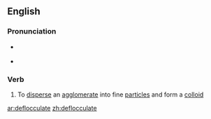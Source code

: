 ==English==

===Pronunciation===
* {{a|UK}} {{IPA|/dɪˈflɒkjəleɪt/|lang=en}}
* {{a|US}} {{IPA|/dəˈflɑkjuleɪt/|lang=en}}

===Verb===
{{en-verb|deflocculat}}

# To [[disperse]] an [[agglomerate]] into fine [[particle]]s and form a [[colloid]]

[[ar:deflocculate]]
[[zh:deflocculate]]